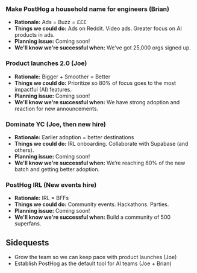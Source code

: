 
### Make PostHog a household name for engineers (Brian)
- **Rationale:** Ads = Buzz = £££
- **Things we could do:** Ads on Reddit. Video ads. Greater focus on AI products in ads. 
- **Planning issue:** Coming soon!
- **We'll know we're successful when:** We've got 25,000 orgs signed up. 

### Product launches 2.0 (Joe)
- **Rationale:** Bigger + Smoother = Better
- **Things we could do:** Prioritize so 80% of focus goes to the most impactful (AI) features.
- **Planning issue:** Coming soon!
- **We'll know we're successful when:** We have strong adoption and reaction for new announcements. 

### Dominate YC (Joe, then new hire)
- **Rationale:** Earlier adoption = better destinations
- **Things we could do:** IRL onboarding. Collaborate with Supabase (and others). 
- **Planning issue:** Coming soon!
- **We'll know we're successful when:** We’re reaching 60% of the new batch and getting better adoption. 

### PostHog IRL (New events hire)
- **Rationale:** IRL = BFFs
- **Things we could do:** Community events. Hackathons. Parties. 
- **Planning issue:** Coming soon!
- **We'll know we're successful when:** Build a community of 500 superfans. 

## Sidequests
- Grow the team so we can keep pace with product launches (Joe)
- Establish PostHog as the default tool for AI teams (Joe + Brian) 